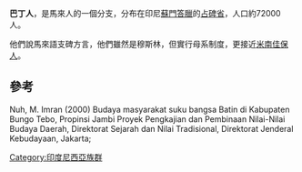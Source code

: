 '''巴丁人'''，是馬來人的一個分支，分布在印尼[[蘇門答臘|蘇門答臘]]的[[占碑省|占碑省]]，人口約72000人。

他們說馬來語支碑方言，他們雖然是穆斯林，但實行母系制度，更接近[[米南佳保人|米南佳保人]]。

==參考==
Nuh, M. Imran (2000) Budaya masyarakat suku bangsa Batin di Kabupaten Bungo Tebo, Propinsi Jambi Proyek Pengkajian dan Pembinaan Nilai-Nilai Budaya Daerah, Direktorat Sejarah dan Nilai Tradisional, Direktorat Jenderal Kebudayaan, Jakarta;

[[Category:印度尼西亞族群|Category:印度尼西亞族群]]